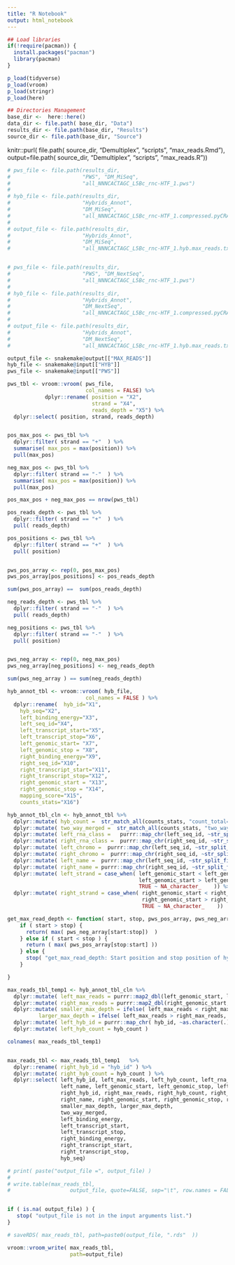 ```yaml
---
title: "R Notebook"
output: html_notebook
---
```


```r
## Load libraries 
if(!require(pacman)) {
  install.packages("pacman")
  library(pacman)
}

p_load(tidyverse)
p_load(vroom)
p_load(stringr)
p_load(here)
```

```r
## Directories Management
base_dir <-  here::here() 
data_dir <- file.path( base_dir, "Data")
results_dir <- file.path(base_dir, "Results")
source_dir <- file.path(base_dir, "Source")

```

knitr::purl( file.path( source_dir, "Demultiplex", "scripts", "max_reads.Rmd"),
output=file.path( source_dir,  "Demultiplex",  "scripts",  "max_reads.R"))

```r
# pws_file <- file.path(results_dir,
#                       "PWS", "DM_MiSeq",
#                       "all_NNNCACTAGC_L5Bc_rnc-HTF_1.pws")
# 
# hyb_file <- file.path(results_dir,
#                       "Hybrids_Annot",
#                       "DM_MiSeq",
#                       "all_NNNCACTAGC_L5Bc_rnc-HTF_1.compressed.pyCRAC_comp_Sa_JKD6009_hybrids_annot.hyb")
# 
# output_file <- file.path(results_dir,
#                       "Hybrids_Annot",
#                       "DM_MiSeq",
#                       "all_NNNCACTAGC_L5Bc_rnc-HTF_1.hyb.max_reads.txt")


# pws_file <- file.path(results_dir,
#                       "PWS", "DM_NextSeq",
#                       "all_NNNCACTAGC_L5Bc_rnc-HTF_1.pws")
# 
# hyb_file <- file.path(results_dir,
#                       "Hybrids_Annot",
#                       "DM_NextSeq",
#                       "all_NNNCACTAGC_L5Bc_rnc-HTF_1.compressed.pyCRAC_comp_Sa_JKD6009_hybrids_annot.hyb")
# 
# output_file <- file.path(results_dir,
#                       "Hybrids_Annot",
#                       "DM_NextSeq",
#                       "all_NNNCACTAGC_L5Bc_rnc-HTF_1.hyb.max_reads.txt")

output_file <- snakemake@output[["MAX_READS"]]
hyb_file <- snakemake@input[["HYB"]]
pws_file <- snakemake@input[["PWS"]]


```



```r
pws_tbl <- vroom::vroom( pws_file, 
                         col_names = FALSE) %>%
            dplyr::rename( position = "X2",
                           strand = "X4",
                           reads_depth = "X5") %>%
  dplyr::select( position, strand, reads_depth)


pos_max_pos <- pws_tbl %>%
  dplyr::filter( strand == "+"  ) %>%
  summarise( max_pos = max(position)) %>%
  pull(max_pos)

neg_max_pos <- pws_tbl %>%
  dplyr::filter( strand == "-"  ) %>%
  summarise( max_pos = max(position)) %>%
  pull(max_pos)

pos_max_pos + neg_max_pos == nrow(pws_tbl)

pos_reads_depth <- pws_tbl %>%
  dplyr::filter( strand == "+"  ) %>%
  pull( reads_depth)

pos_positions <- pws_tbl %>%
  dplyr::filter( strand == "+"  ) %>%
  pull( position)


pws_pos_array <- rep(0, pos_max_pos)
pws_pos_array[pos_positions] <- pos_reads_depth

sum(pws_pos_array) ==  sum(pos_reads_depth)

neg_reads_depth <- pws_tbl %>%
  dplyr::filter( strand == "-"  ) %>%
  pull( reads_depth)

neg_positions <- pws_tbl %>%
  dplyr::filter( strand == "-"  ) %>%
  pull( position)


pws_neg_array <- rep(0, neg_max_pos)
pws_neg_array[neg_positions] <- neg_reads_depth

sum(pws_neg_array ) == sum(neg_reads_depth)
```

```r
  
hyb_annot_tbl <- vroom::vroom( hyb_file, 
                         col_names = FALSE ) %>%
  dplyr::rename(  hyb_id="X1",
    hyb_seq="X2",
    left_binding_energy="X3",
    left_seq_id="X4",
    left_transcript_start="X5",
    left_transcript_stop="X6",
    left_genomic_start= "X7",
    left_genomic_stop = "X8",
    right_binding_energy="X9",
    right_seq_id="X10",
    right_transcript_start="X11",
    right_transcript_stop="X12",
    right_genomic_start = "X13",
    right_genomic_stop = "X14",
    mapping_score="X15",
    counts_stats="X16") 

hyb_annot_tbl_cln <- hyb_annot_tbl %>%
  dplyr::mutate( hyb_count =  str_match_all(counts_stats, "count_total=(\\d+)")  %>% purrr::map_chr(~as.integer(.[2])) ) %>%
  dplyr::mutate( two_way_merged =  str_match_all(counts_stats, "two_way_merged=(\\d+)")  %>% purrr::map_chr(~as.integer(.[2])) ) %>%
  dplyr::mutate( left_rna_class =   purrr::map_chr(left_seq_id, ~str_split_fixed(., "\\|", 4)[4] ) )  %>%
  dplyr::mutate( right_rna_class =  purrr::map_chr(right_seq_id, ~str_split_fixed(., "\\|", 4)[4] ) ) %>%
  dplyr::mutate( left_chromo =  purrr::map_chr(left_seq_id, ~str_split_fixed(., "\\|", 4)[1] ) ) %>%
  dplyr::mutate( right_chromo =  purrr::map_chr(right_seq_id, ~str_split_fixed(., "\\|", 4)[1] ) ) %>%
  dplyr::mutate( left_name =  purrr::map_chr(left_seq_id, ~str_split_fixed(., "\\|", 4)[2] ) ) %>%
  dplyr::mutate( right_name = purrr::map_chr(right_seq_id, ~str_split_fixed(., "\\|", 4)[2] ) ) %>%
  dplyr::mutate( left_strand = case_when( left_genomic_start < left_genomic_stop ~ "+",
                                          left_genomic_start > left_genomic_stop ~ "-",
                                          TRUE ~ NA_character_    )) %>%
  dplyr::mutate( right_strand = case_when( right_genomic_start < right_genomic_stop ~ "+",
                                           right_genomic_start > right_genomic_stop ~ "-",
                                           TRUE ~ NA_character_    )) 

```

```r

get_max_read_depth <- function( start, stop, pws_pos_array, pws_neg_array) {
    if ( start > stop) {
      return( max( pws_neg_array[start:stop])  ) 
    } else if ( start < stop ) {
      return ( max( pws_pos_array[stop:start] ))
    } else {
      stop( "get_max_read_depth: Start position and stop position of hybrid-half is the same position (e.g. hybrid-half of length 1).")
    }

} 


```

```r

max_reads_tbl_temp1 <- hyb_annot_tbl_cln %>%
  dplyr::mutate( left_max_reads = purrr::map2_dbl(left_genomic_start, left_genomic_stop, ~get_max_read_depth(.x, .y,  pws_pos_array, pws_neg_array))  ) %>%
  dplyr::mutate( right_max_reads = purrr::map2_dbl(right_genomic_start, right_genomic_stop, ~get_max_read_depth(.x, .y,  pws_pos_array, pws_neg_array))  ) %>%
  dplyr::mutate( smaller_max_depth = ifelse( left_max_reads < right_max_reads, left_max_reads, right_max_reads),
          larger_max_depth = ifelse( left_max_reads > right_max_reads, left_max_reads, right_max_reads) ) %>%
  dplyr::mutate( left_hyb_id = purrr::map_chr( hyb_id, ~as.character(.))) %>%
  dplyr::mutate( left_hyb_count = hyb_count )

colnames( max_reads_tbl_temp1)


max_reads_tbl <- max_reads_tbl_temp1   %>%      
  dplyr::rename( right_hyb_id = "hyb_id" ) %>% 
  dplyr::mutate( right_hyb_count = hyb_count ) %>%
  dplyr::select( left_hyb_id, left_max_reads, left_hyb_count, left_rna_class, left_chromo, 
                 left_name, left_genomic_start, left_genomic_stop, left_strand,
                 right_hyb_id, right_max_reads, right_hyb_count, right_rna_class, right_chromo, 
                 right_name, right_genomic_start, right_genomic_stop, right_strand,
                 smaller_max_depth, larger_max_depth, 
                 two_way_merged,
                 left_binding_energy,
                 left_transcript_start,
                 left_transcript_stop,   
                 right_binding_energy,
                 right_transcript_start,
                 right_transcript_stop,
                 hyb_seq)

# print( paste("output_file =", output_file) )
# 
# write.table(max_reads_tbl, 
#                   output_file, quote=FALSE, sep="\t", row.names = FALSE, col.names = TRUE)


if ( is.na( output_file) ) {
   stop( "output_file is not in the input arguments list.")
}

# saveRDS( max_reads_tbl, path=paste0(output_file, ".rds"  ))

vroom::vroom_write( max_reads_tbl, 
                    path=output_file)

```





            